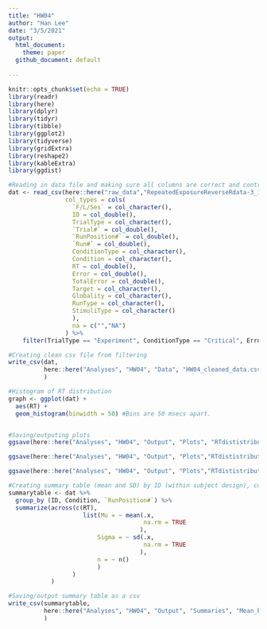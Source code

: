 ```yaml
---
title: "HW04"
author: "Han Lee"
date: "3/5/2021"
output:
  html_document: 
    theme: paper
  github_document: default
  
---
```


```r
knitr::opts_chunk$set(echo = TRUE)
library(readr)
library(here)
library(dplyr)
library(tidyr)
library(tibble)
library(ggplot2)
library(tidyverse)
library(gridExtra)
library(reshape2)
library(kableExtra)
library(ggdist)
```

```r

#Reading in data file and making sure all columns are correct and controlled for.
dat <- read_csv(here::here("raw_data","RepeatedExposureReverseRdata-3_13_2020.csv"),
                col_types = cols(
                  `F/L/Sex` = col_character(),
                  ID = col_double(),
                  TrialType = col_character(),
                  `Trial#` = col_double(),
                  `RunPosition#` = col_double(),
                  `Run#` = col_double(),
                  ConditionType = col_character(),
                  Condition = col_character(),
                  RT = col_double(),
                  Error = col_double(),
                  TotalError = col_double(),
                  Target = col_character(),
                  Globality = col_character(),
                  RunType = col_character(),
                  StimuliType = col_character()
                  ),
                  na = c("","NA")
                ) %>% 
    filter(TrialType == "Experiment", ConditionType == "Critical", Error == "0", (RT >= 50 & RT <= 1999)) #Filtering out to relevant data (i.e., cleaning raw data)

#Creating clean csv file from filtering
write_csv(dat,
          here::here("Analyses", "HW04", "Data", "HW04_cleaned_data.csv")
          )

```

```r

#Histogram of RT distribution
graph <- ggplot(dat) +
  aes(RT) +
  geom_histogram(binwidth = 50) #Bins are 50 msecs apart.


#Saving/outputing plots
ggsave(here::here("Analyses", "HW04", "Output", "Plots", "RTdististribution.pdf"), graph)

ggsave(here::here("Analyses", "HW04", "Output", "Plots","RTdististribution.svg"), graph)

ggsave(here::here("Analyses", "HW04", "Output", "Plots","RTdististribution.eps"), graph)
```

```r

#Creating summary table (mean and SD) by ID (within subject design), condition, and run position
summarytable <- dat %>%
  group_by (ID, Condition, `RunPosition#`) %>% 
  summarize(across(c(RT),
                     list(Mu = ~ mean(.x,
                                      na.rm = TRUE
                                     ),
                         Sigma = ~ sd(.x,
                                      na.rm = TRUE
                                     ),
                         n = ~ n()
                         )
                  )
            )

#Saving/output summary table as a csv
write_csv(summarytable,
          here::here("Analyses", "HW04", "Output", "Summaries", "Mean_by_condition-id-conditiontype.csv")
          )

```
